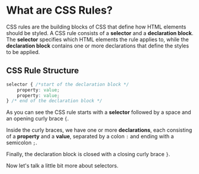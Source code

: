 # What are CSS Rules?
CSS rules are the building blocks of CSS that define how HTML elements should be styled. A CSS rule consists of a **selector** and a **declaration block**. The **selector** specifies which HTML elements the rule applies to, while the **declaration block** contains one or more declarations that define the styles to be applied.

## CSS Rule Structure
```css
selector { /*start of the declaration block */ 
    property: value;
    property: value;
} /* end of the declaration block */
```

As you can see the CSS rule starts with a **selector** followed by a space and an opening curly brace `{`. 

Inside the curly braces, we have one or more **declarations**, each consisting of a **property** and a **value**, separated by a colon `:` and ending with a semicolon `;`. 

Finally, the declaration block is closed with a closing curly brace `}`.

Now let's talk a little bit more about selectors.